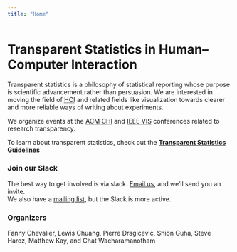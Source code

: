 ```yaml
---
title: "Home"
---
```


# Transparent Statistics in Human–Computer Interaction

Transparent statistics is a philosophy of statistical reporting whose purpose is scientific advancement rather than persuasion. We are interested in moving the field of <abbr title="Human-Computer Interaction">HCI</abbr> and related fields like visualization towards clearer and more reliable ways of writing about experiments.

We organize events at the [ACM CHI](chi) and [IEEE VIS](vis) conferences related to research transparency.

To learn about transparent statistics, check out the **[Transparent Statistics Guidelines](https://transparentstats.github.io/guidelines/)**

### Join our Slack
The best way to get involved is via slack. [Email us](core@transparentstatistics.org), and we'll send you an invite.  
We also have a [mailing list](https://groups.google.com/d/forum/transparent-stats-hci), but the Slack is more active.

### Organizers
Fanny Chevalier, Lewis Chuang, Pierre Dragicevic, Shion Guha, Steve Haroz, Matthew Kay, and Chat Wacharamanotham
